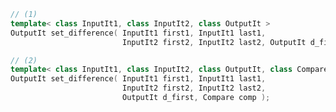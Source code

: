 ```cpp
// (1)
template< class InputIt1, class InputIt2, class OutputIt >
OutputIt set_difference( InputIt1 first1, InputIt1 last1,
                         InputIt2 first2, InputIt2 last2, OutputIt d_first );

// (2)
template< class InputIt1, class InputIt2, class OutputIt, class Compare >
OutputIt set_difference( InputIt1 first1, InputIt1 last1,
                         InputIt2 first2, InputIt2 last2,
                         OutputIt d_first, Compare comp );
```
